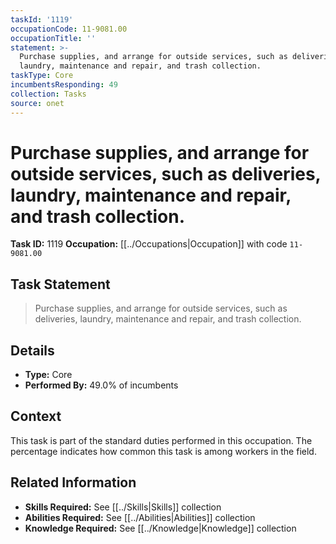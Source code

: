 ```yaml
---
taskId: '1119'
occupationCode: 11-9081.00
occupationTitle: ''
statement: >-
  Purchase supplies, and arrange for outside services, such as deliveries,
  laundry, maintenance and repair, and trash collection.
taskType: Core
incumbentsResponding: 49
collection: Tasks
source: onet
---
```

# Purchase supplies, and arrange for outside services, such as deliveries, laundry, maintenance and repair, and trash collection.

**Task ID:** 1119
**Occupation:** [[../Occupations|Occupation]] with code `11-9081.00`

## Task Statement

> Purchase supplies, and arrange for outside services, such as deliveries, laundry, maintenance and repair, and trash collection.

## Details

- **Type:** Core
- **Performed By:** 49.0% of incumbents

## Context

This task is part of the standard duties performed in this occupation. The percentage indicates how common this task is among workers in the field.

## Related Information

- **Skills Required:** See [[../Skills|Skills]] collection
- **Abilities Required:** See [[../Abilities|Abilities]] collection
- **Knowledge Required:** See [[../Knowledge|Knowledge]] collection
